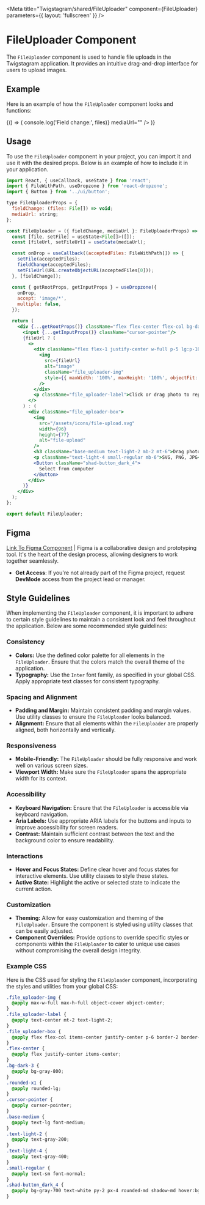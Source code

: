 
<Meta 
  title="Twigstagram/shared/FileUploader" 
  component={FileUploader} 
  parameters={{ layout: 'fullscreen' }}
/>

# FileUploader Component

The `FileUploader` component is used to handle file uploads in the Twigstagram application. It provides an intuitive drag-and-drop interface for users to upload images.

## Example

Here is an example of how the `FileUploader` component looks and functions:

<Canvas>
  <Story name="ignore">
    {() => (
      <FileUploader 
        fieldChange={(files) => console.log('Field change:', files)} 
        mediaUrl=""
      />
    )}
  </Story>
</Canvas>

## Usage

To use the `FileUploader` component in your project, you can import it and use it with the desired props. Below is an example of how to include it in your application.

```jsx
import React, { useCallback, useState } from 'react';
import { FileWithPath, useDropzone } from 'react-dropzone';
import { Button } from '../ui/button';

type FileUploaderProps = {
  fieldChange: (files: File[]) => void;
  mediaUrl: string;
};

const FileUploader = ({ fieldChange, mediaUrl }: FileUploaderProps) => {
  const [file, setFile] = useState<File[]>([]);
  const [fileUrl, setFileUrl] = useState(mediaUrl);

  const onDrop = useCallback((acceptedFiles: FileWithPath[]) => {
    setFile(acceptedFiles);
    fieldChange(acceptedFiles);
    setFileUrl(URL.createObjectURL(acceptedFiles[0]));
  }, [fieldChange]);

  const { getRootProps, getInputProps } = useDropzone({
    onDrop,
    accept: 'image/*',
    multiple: false,
  });

  return (
    <div {...getRootProps()} className="flex flex-center flex-col bg-dark-3 rounded-x1 cursor-pointer">
      <input {...getInputProps()} className="cursor-pointer"/>
      {fileUrl ? (
        <>
          <div className="flex flex-1 justify-center w-full p-5 lg:p-10">
            <img
              src={fileUrl}
              alt="image"
              className="file_uploader-img"
              style={{ maxWidth: '100%', maxHeight: '100%', objectFit: 'cover', objectPosition: 'center' }}
            />
          </div>
          <p className="file_uploader-label">Click or drag photo to replace</p>
        </>
      ) : (
        <div className="file_uploader-box">
          <img
            src="/assets/icons/file-upload.svg"
            width={96}
            height={77}
            alt="file-upload"
          />
          <h3 className="base-medium text-light-2 mb-2 mt-6">Drag photo here</h3>
          <p className="text-light-4 small-regular mb-6">SVG, PNG, JPG</p>
          <Button className="shad-button_dark_4">
            Select from computer
          </Button>
        </div>
      )}
    </div>
  );
};

export default FileUploader;
```
## Figma

[Link To Figma Component](https://www.figma.com/) | Figma is a collaborative design and prototyping tool. It's the heart of the design process, allowing designers to work together seamlessly.

- **Get Access**: If you're not already part of the Figma project, request **DevMode** access from the project lead or manager.

## Style Guidelines

When implementing the `FileUploader` component, it is important to adhere to certain style guidelines to maintain a consistent look and feel throughout the application. Below are some recommended style guidelines:

### Consistency

- **Colors:** Use the defined color palette for all elements in the `FileUploader`. Ensure that the colors match the overall theme of the application.
- **Typography:** Use the `Inter` font family, as specified in your global CSS. Apply appropriate text classes for consistent typography.

### Spacing and Alignment

- **Padding and Margin:** Maintain consistent padding and margin values. Use utility classes to ensure the `FileUploader` looks balanced.
- **Alignment:** Ensure that all elements within the `FileUploader` are properly aligned, both horizontally and vertically.

### Responsiveness

- **Mobile-Friendly:** The `FileUploader` should be fully responsive and work well on various screen sizes.
- **Viewport Width:** Make sure the `FileUploader` spans the appropriate width for its context.

### Accessibility

- **Keyboard Navigation:** Ensure that the `FileUploader` is accessible via keyboard navigation.
- **Aria Labels:** Use appropriate ARIA labels for the buttons and inputs to improve accessibility for screen readers.
- **Contrast:** Maintain sufficient contrast between the text and the background color to ensure readability.

### Interactions

- **Hover and Focus States:** Define clear hover and focus states for interactive elements. Use utility classes to style these states.
- **Active State:** Highlight the active or selected state to indicate the current action.

### Customization

- **Theming:** Allow for easy customization and theming of the `FileUploader`. Ensure the component is styled using utility classes that can be easily adjusted.
- **Component Overrides:** Provide options to override specific styles or components within the `FileUploader` to cater to unique use cases without compromising the overall design integrity.

### Example CSS

Here is the CSS used for styling the `FileUploader` component, incorporating the styles and utilities from your global CSS:

```css
.file_uploader-img {
  @apply max-w-full max-h-full object-cover object-center;
}
.file_uploader-label {
  @apply text-center mt-2 text-light-2;
}
.file_uploader-box {
  @apply flex flex-col items-center justify-center p-6 border-2 border-dashed border-light-3 rounded-lg;
}
.flex-center {
  @apply flex justify-center items-center;
}
.bg-dark-3 {
  @apply bg-gray-800;
}
.rounded-x1 {
  @apply rounded-lg;
}
.cursor-pointer {
  @apply cursor-pointer;
}
.base-medium {
  @apply text-lg font-medium;
}
.text-light-2 {
  @apply text-gray-200;
}
.text-light-4 {
  @apply text-gray-400;
}
.small-regular {
  @apply text-sm font-normal;
}
.shad-button_dark_4 {
  @apply bg-gray-700 text-white py-2 px-4 rounded-md shadow-md hover:bg-gray-600;
}
```